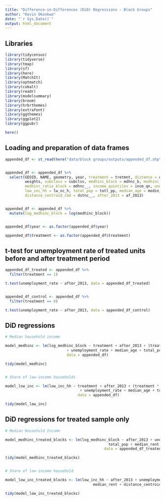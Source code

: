 ```yaml
---
title: "Difference-in-Differences (DiD) Regressions - Block Groups"
author: "Kevin Okonkwo"
date: "`r Sys.Date()`"
output: html_document
---
```


## Libraries

```r

library(tidycensus)
library(tidyverse)
library(tmap)
library(sf)
library(here)
library(MatchIt)
library(optmatch)
library(cobalt)
library(readr)
library(modelsummary)
library(broom)
library(hrbrthemes)
library(extrafont)
library(ggthemes)
library(ggplot2)
library(ggpubr)

here()

```

## Loading and preparation of data frames

```r

appended_df <- st_read(here("data/block groups/outputs/appended_df.shp"))


appended_df <- appended_df %>% 
  select(GEOID, NAME, geometry, year, treatment = tretmnt, distance = distanc,
         weights, subclass = subclss, medhinc_block = mdhnc_b, medhinc_county = mdhnc_c,
         medhinc_ratio_block = mdhnc__, income_quintiles = incm_qn, unemployment_rate = unmply_,
         low_inc_hh = lw_nc_h, total_pop = totl_pp, median_age = medin_g, median_rent = mdn_rnt,
         distance_centroid_cbd = dstnc__, after_2013 = af_2013)


appended_df <- appended_df %>%
  mutate(log_medhinc_block = log(medhinc_block))


appended_df$year <- as.factor(appended_df$year)

appended_df$treatment <- as.factor(appended_df$treatment)

```

## t-test for unemployment rate of treated units before and after treatment period

```r

appended_df_treated <- appended_df %>% 
  filter(treatment == 1)

t.test(unemployment_rate ~ after_2013, data = appended_df_treated)


appended_df_control <- appended_df %>% 
  filter(treatment == 0)

t.test(unemployment_rate ~ after_2013, data = appended_df_control)

```

## DiD regressions

```r

# Median household income

model_medhinc <- lm(log_medhinc_block ~ treatment + after_2013 + (treatment * after_2013)
                            + unemployment_rate + median_age + total_pop + median_rent + distance_centroid_cbd,
                            data = appended_df)

tidy(model_medhinc)


# Share of low-income households

model_low_inc <- lm(low_inc_hh ~ treatment + after_2013 + (treatment * after_2013) +
                                  + unemployment_rate + median_age + total_pop + median_rent + distance_centroid_cbd,
                                 data = appended_df)

tidy(model_low_inc)

```

## DiD regressions for treated sample only

``` r

# Median Household Income

model_medhinc_treated_blocks <- lm(log_medhinc_block ~ after_2013 + unemployment_rate + median_age + 
                                               total_pop + median_rent + distance_centroid_cbd,
                                             data = appended_df_treated)

tidy(model_medhinc_treated_blocks)


# Share of low-income household

model_low_inc_treated_blocks <- lm(low_inc_hh ~ after_2013 + unemployment_rate + median_age + total_pop + 
                                        median_rent + distance_centroid_cbd, data = appended_df_treated)

tidy(model_low_inc_treated_blocks)

```
